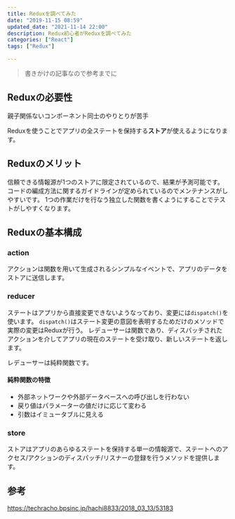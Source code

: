 ```yaml
---
title: Reduxを調べてみた
date: "2019-11-15 08:59"
updated_date: "2021-11-14 22:00"
description: Redux初心者がReduxを調べてみた
categories: ["React"]
tags: ["Redux"]

---
```

> 書きかけの記事なので参考までに

## Reduxの必要性

親子関係ないコンポーネント同士のやりとりが苦手

Reduxを使うことでアプリの全ステートを保持する**ストア**が使えるようになります。

## Reduxのメリット

信頼できる情報源が1つのストアに限定されているので、結果が予測可能です。
コードの編成方法に関するガイドラインが定められているのでメンテナンスがしやすいです。
1つの作業だけを行なう独立した関数を書くようにすることでテストがしやすくなります。

## Reduxの基本構成

### action

アクションは関数を用いて生成されるシンプルなイベントで、アプリのデータをストアに送信します。

### reducer

ステートはアプリから直接変更できないようなっており、変更には`dispatch()`を使います。
`dispatch()`はステート変更の意図を表明するためだけのメソッドで実際の変更はReduxが行う。
レデューサーは関数であり、ディスパッチされたアクションを介してアプリの現在のステートを受け取り、新しいステートを返します。

レデューサーは純粋関数です。

#### 純粋関数の特徴

* 外部ネットワークや外部データベースへの呼び出しを行わない
* 戻り値はパラメーターの値だけに応じて変わる
* 引数はイミュータブルに見える

### store

ストアはアプリのあらゆるステートを保持する単一の情報源で、ステートへのアクセス/アクションのディスパッチ/リスナーの登録を行うメソッドを提供します。

## 参考

https://techracho.bpsinc.jp/hachi8833/2018_03_13/53183
